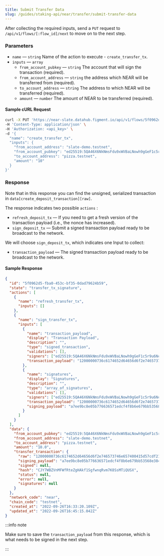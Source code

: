 ```yaml
---
title: Submit Transfer Data
slug: /guides/staking-api/near/transfer/submit-transfer-data
---
```


After collecting the required inputs, send a `PUT` request to `/api/v1/flows/[:flow_id]/next` to move on to the next step.

### Parameters

- `name` &mdash; `string` Name of the action to execute - `create_transfer_tx`.
- `inputs` &mdash; `array`
  - `from_account_pubkey` &mdash; `string` The account that will sign the transaction (required).
  - `from_account_address` &mdash; `string` the address which NEAR will be transferred from (required).
  - `to_account_address` &mdash; `string` The address to which NEAR will be transferred (required).
  - `amount` &mdash; `number` The amount of NEAR to be transferred (required).

#### Sample cURL Request

```bash {5-10}
curl -X PUT 'https://near-slate.datahub.figment.io/api/v1/flows/5f0962d5-fba0-453c-bf35-0dad79624b59/next' \
-H 'Content-Type: application/json' \
-H 'Authorization: <api_key>' \
-d '{
  "name": "create_transfer_tx",
  "inputs": {
    "from_account_address": "slate-demo.testnet",
    "from_account_pubkey": "ed25519:5QA46X6NkNmsFdu9xWVBaLNowh9gGeF1c5r9u6NcxaLY",
    "to_account_address": "pizza.testnet",
    "amount": "10"
  }
}'
```

### Response

Note that in this response you can find the unsigned, serialized transaction in `data[create_deposit_transaction][raw]`.

The response indicates two possible `actions` :

- `refresh_deposit_tx` &mdash; If you need to get a fresh version of the transaction payload (i.e., the nonce has increased).
- `sign_deposit_tx` &mdash; Submit a signed transaction payload ready to be broadcast to the network.

We will choose `sign_deposit_tx`, which indicates one Input to collect:

- `transaction_payload` &mdash; The signed transaction payload ready to be broadcast to the network.

#### Sample Response

```json
{
  "id": "5f0962d5-fba0-453c-bf35-0dad79624b59",
  "state": "transfer_tx_signature",
  "actions": [
    {
      "name": "refresh_transfer_tx",
      "inputs": []
    },
    {
      "name": "sign_transfer_tx",
      "inputs": [
        {
          "name": "transaction_payload",
          "display": "Transaction Payload",
          "description": "",
          "type": "signed_transaction",
          "validations": [],
          "signers": ["ed25519:5QA46X6NkNmsFdu9xWVBaLNowh9gGeF1c5r9u6NcxaLY"],
          "transaction_payload": "12000000736c6174652d64656d6f2e746573746e657400415d57cdf21d28e35e0cfa864e895c18b4bc6a711642d38eb6762af81ec1cf3906cc1038fc5700000d00000070697a7a612e746573746e657490121aa419ea5a902edec74ac78626fd251b8466f4c637f3ded5f0898014448001000000030000004a480114169545080000000000"
        },
        {
          "name": "signatures",
          "display": "Signatures",
          "description": "",
          "type": "array_of_signatures",
          "validations": [],
          "signers": ["ed25519:5QA46X6NkNmsFdu9xWVBaLNowh9gGeF1c5r9u6NcxaLY"],
          "transaction_payload": "12000000736c6174652d64656d6f2e746573746e657400415d57cdf21d28e35e0cfa864e895c18b4bc6a711642d38eb6762af81ec1cf3906cc1038fc5700000d00000070697a7a612e746573746e657490121aa419ea5a902edec74ac78626fd251b8466f4c637f3ded5f0898014448001000000030000004a480114169545080000000000",
          "signing_payload": "a7ee9bc8e05b776636571edcf4f8b6e679bb53568e384f905f3e4f682eaebcfc"
        }
      ]
    }
  ],
  "data": {
    "from_account_pubkey": "ed25519:5QA46X6NkNmsFdu9xWVBaLNowh9gGeF1c5r9u6NcxaLY",
    "from_account_address": "slate-demo.testnet",
    "to_account_address": "pizza.testnet",
    "amount": "10.0",
    "transfer_transaction": {
      "raw": "12000000736c6174652d64656d6f2e746573746e657400415d57cdf21d28e35e0cfa864e895c18b4bc6a711642d38eb6762af81ec1cf3906cc1038fc5700000d00000070697a7a612e746573746e657490121aa419ea5a902edec74ac78626fd251b8466f4c637f3ded5f0898014448001000000030000004a480114169545080000000000",
      "signing_payload": "a7ee9bc8e05b776636571edcf4f8b6e679bb53568e384f905f3e4f682eaebcfc",
      "signed": null,
      "hash": "CJY7WBZVnMFWfRteZgHAkf1SgfwnqRvm7K8SsMTiQUSX",
      "status": null,
      "error": null,
      "signatures": null
    }
  },
  "network_code": "near",
  "chain_code": "testnet",
  "created_at": "2022-09-26T16:33:20.109Z",
  "updated_at": "2022-09-26T16:45:15.042Z"
}
```

:::info note

Make sure to save the `transaction_payload` from this response, which is what needs to be signed in the next step.

:::
